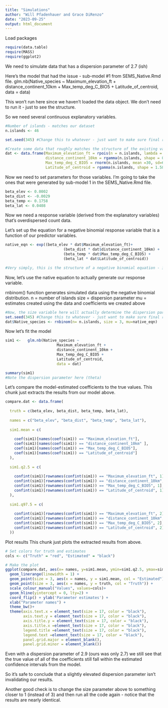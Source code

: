 ```yaml
---
title: "Simulations"
author: "Will Pfadenhauer and Grace DiRenzo"
date: "2023-09-25"
output: html_document
---
```

Load packages
```r
require(data.table)
require(MASS)
require(ggplot2)
```

We need to simulate data that has a dispersion parameter of 2.7 (ish)

Here's the model that had the issue - sub-model #1 from SEMS_Native.Rmd file.
                glm.nb(Native_species ~ 
                       Maximum_elevation_ft +
                       distance_continent_10km +
                       Max_temp_deg_C_BIO5 +
                       Latitude_of_centroid,
                       data = data)

This won't run here since we haven't loaded the data object. We don't need to run it - just to see the structure.

So we need several continuous explanatory variables.
```r
#Number of islands - matches our dataset
n.islands <- 46

set.seed(345) #Change this to whatever - just want to make sure final results are consistent and replicable

#Create some data that roughly matches the structure of the existing variables in sub-model 1 (above)
dat <- data.frame(Maximum_elevation_ft = rpois(n = n.islands, lambda = 4224),
                  distance_continent_10km = rgamma(n.islands, shape = 0.92, rate = 0.005),
                  Max_temp_deg_C_BIO5 = rnorm(n.islands, mean =30, sd=6),
                  Latitude_of_centroid = rgamma(n.islands, shape = 1.583869 , rate = 0.081))

```


Now we need to set parameters for those variables. I'm going to take the ones that were generated by 
sub-model 1 in the SEMS_Native.Rmd file. 
```r
beta_elev <- 0.0002
beta_dist <- -0.0029
beta_temp <- 0.1758
beta_lat <- 0.0408
```

Now we need a response variable (derived from the explanatory variables) that's overdispersed count data. 

Let's set up the equation for a negative binomial response variable that is a function of our predictor variables.
```r
native_eqn <- exp((beta_elev * dat$Maximum_elevation_ft)+
                          (beta_dist * dat$distance_continent_10km) + 
                          (beta_temp * dat$Max_temp_deg_C_BIO5) +
                          (beta_lat * dat$Latitude_of_centroid))

#Very simply, this is the structure of a negative binomial equation - it's essentially the same as a linear equation, but the whole thing is exp-ed
```

Now, let's use the native equation to actually generate our response variable. 

rnbinom() function generates simulated data using the negative binomial distribution. 
n = number of islands
size = dispersion parameter
mu = estimates created using the data and coefficients we created above
```r
#Now, the size variable here will actually determine the dispersion parameter (obviously with some variability built in).
set.seed(345) #Change this to whatever - just want to make sure final results are consistent and replicable
dat$Native_species <- rnbinom(n= n.islands, size = 3, mu=native_eqn)
```

Now let's fit the model 
```r
sim1 <-   glm.nb(Native_species ~ 
                       Maximum_elevation_ft +
                       distance_continent_10km +
                       Max_temp_deg_C_BIO5 +
                       Latitude_of_centroid,
                       data = dat)

summary(sim1)
#Note the dispersion parameter here (theta)
```

Let's compare the model-estimated coefficients to the true values. 
This chunk just extracts the results from our model above. 
```r
compare.dat <- data.frame(
  
  truth = c(beta_elev, beta_dist, beta_temp, beta_lat),
  
  names = c("beta_elev", "beta_dist", "beta_temp", "beta_lat"),
  
  sim1.mean = c(
    
    coef(sim1)[names(coef(sim1)) == "Maximum_elevation_ft"],
    coef(sim1)[names(coef(sim1)) == "distance_continent_10km" ],
    coef(sim1)[names(coef(sim1)) == "Max_temp_deg_C_BIO5"],
    coef(sim1)[names(coef(sim1)) == "Latitude_of_centroid"]
  ),
  
  sim1.q2.5 = c(
    
    confint(sim1)[rownames(confint(sim1)) == "Maximum_elevation_ft", 1],
    confint(sim1)[rownames(confint(sim1)) == "distance_continent_10km", 1],
    confint(sim1)[rownames(confint(sim1)) == "Max_temp_deg_C_BIO5", 1],
    confint(sim1)[rownames(confint(sim1)) == "Latitude_of_centroid", 1]
  ),
  
  sim1.q97.5 = c(
    
    confint(sim1)[rownames(confint(sim1)) == "Maximum_elevation_ft", 2],
    confint(sim1)[rownames(confint(sim1)) == "distance_continent_10km", 2],
    confint(sim1)[rownames(confint(sim1)) == "Max_temp_deg_C_BIO5", 2],
    confint(sim1)[rownames(confint(sim1)) == "Latitude_of_centroid", 2]
  ))
```

Plot results
This chunk just plots the extracted results from above. 
```r
# Set colors for truth and estimates
cols <- c("Truth" = "red", "Estimated" = "black")

# Make the plot
ggplot(compare.dat, aes(x= names, y=sim1.mean, ymin=sim1.q2.5, ymax=sim1.q97.5))+ 
  geom_linerange(linewidth = 1) +
  geom_point(size = 3, aes(x = names, y = sim1.mean, col = "Estimated")) +
  geom_point(size = 3, aes(x = names, y = truth, col = "Truth")) +
  scale_colour_manual("Values", values=cols)+
  geom_hline(yintercept = 0, lty=2) +
  coord_flip() + ylab('Parameter estimates') +
  xlab("Parameter names") +
  theme_bw()+ 
  theme(axis.text.x = element_text(size = 17, color = "black"), 
        axis.text.y = element_text(size = 17, color = "black"), 
        axis.title.y = element_text(size = 17, color = "black"), 
        axis.title.x =element_text(size = 17, color = "black"),
        legend.title =element_text(size = 17, color = "black"),
        legend.text =element_text(size = 17, color = "black"),
        panel.grid.major = element_blank(), 
        panel.grid.minor = element_blank()) 
```
Even with a dispersion parameter of 2.9 (ours was only 2.7) we still see that the true value of all of the coefficients still fall within the estimated confidence intervals from the model. 

So it's safe to conclude that a slightly elevated dispersion parameter isn't invalidating our results. 

Another good check is to change the size parameter above to something closer to 1 (instead of 3) and then run all the code again - notice that the results are nearly identical. 





